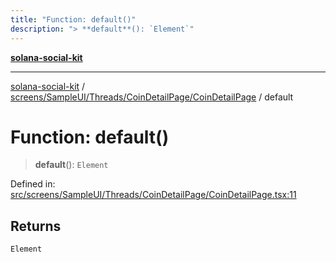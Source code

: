 ```yaml
---
title: "Function: default()"
description: "> **default**(): `Element`"
---
```


[**solana-social-kit**](../../../../../../README.mdx)

***

[solana-social-kit](../../../../../../README.mdx) / [screens/SampleUI/Threads/CoinDetailPage/CoinDetailPage](../README.mdx) / default

# Function: default()

> **default**(): `Element`

Defined in: [src/screens/SampleUI/Threads/CoinDetailPage/CoinDetailPage.tsx:11](https://github.com/SendArcade/solana-social-starter/blob/bd4b3556b8f469c27ebb06f4df65b3a36b43ba3b/src/screens/SampleUI/Threads/CoinDetailPage/CoinDetailPage.tsx#L11)

## Returns

`Element`

